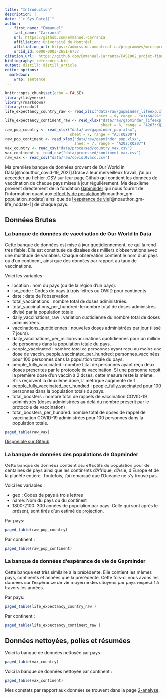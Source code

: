 ```yaml
---
title: "Introduction"
description: | 
date: "`r Sys.Date()`"
author:
  - first_name: "Emmanuel"
    last_name: "Carranza"
    url: https://github.com/emmanuel-carranza
    affiliation: Université de Montréal
    affiliation_url: https://admission.umontreal.ca/programmes/microprogramme-de-1er-cycle-en-analyse-des-megadonnees-en-sciences-humaines-et-sociales/structure-du-programme/
    orcid_id: 0000-0003-2651-6737
citation_url:  https://github.com/Emmanuel-Carranza/FAS1002_projet-final
bibliography: references.bib
output: distill::distill_article
editor_options: 
  markdown: 
    wrap: sentence
---
```


```r
knitr::opts_chunk$set(echo = FALSE)
library(tidyverse)
library(rmarkdown)
library(readxl)
life_expectancy_country_raw <- read_xlsx("data/raw/gapminder_lifeexp.xlsx",
                                         sheet = 6, range = "A4:KQ201")
life_expectancy_continent_raw <- read_xlsx("data/raw/gapminder_lifeexp.xlsx",
                                           sheet = 6, range = "A203:KQ208")
raw_pop_country <- read_xlsx("data/raw/gapminder_pop.xlsx",
                             sheet = 7, range = "A3:KQ200")
raw_pop_continent <- read_xlsx("data/raw/gapminder_pop.xlsx",
                               sheet = 7, range = "A202:KQ207")
vax_country <- read_csv("data/processed/country_vax.csv")
vax_continent <- read_csv("data/processed/continent_vax.csv")
raw_vax <- read_csv("data/raw/covid19vacc.csv")
```



Ma première banque de données provient de Our World in Data[@noauthor_covid-19_2021].Grâce à leur merveilleux travail, j'ai pu acccèder au fichier .CSV sur leur page Github qui contient les données de vaccination de chaque pays mises à jour régulièrement. Ma deuxième provient directement de la fondation [Gapminder](https://www.gapminder.org/) qui nous fournit de l'information quant aux [effectifs de population](https://docs.google.com/spreadsheets/d/14_suWY8fCPEXV0MH7ZQMZ-KndzMVsSsA5HdR-7WqAC0/edit#gid=501532268)[@noauthor_gm-population_nodate] ainsi que de [l'espérance de vie](https://docs.google.com/spreadsheets/d/11mulzUH3_cueq-V9D5KIlo9oHE9YYZrUSeVyCin7_rM/edit#gid=501532268)[@noauthor_gm-life_nodate-1] de chaque pays.

## Données Brutes

### La banque de données de vaccination de Our World in Data

Cette banque de données est mise à jour quotidiennement, ce qui la rend très fiable.
Elle est constituée de dizaines des milliers d'observations avec une multitude de variables.
Chaque observation contient le nom d'un pays ou d'un continent, ainsi que des données par rapport au taux de vaccinations.

Voici les variables :

-   location : nom du pays (ou de la région d'un pays).
-   iso_code : Codes de pays à trois lettres ou OWID pour continents
-   date : date de l'observation.
-   total_vaccinations : nombre total de doses administrées.
-   total_vaccinations_per_hundred: le nombre total de doses administrés divisé par la population totale
-   daily_vaccinations_raw : variation quotidienne du nombre total de doses administrées.
-   vaccinations_quotidiennes : nouvelles doses administrées par jour (lissé 7 jours).
-   daily_vaccinations_per_million:vaccinations quotidiennes pour un million de personnes dans la population totale du pays.
-   people_vaccinated : nombre total de personnes ayant reçu au moins une dose de vaccin. people_vaccinated_per_hundred: personnes_vaccinées pour 100 personnes dans la population totale du pays.
-   people_fully_vaccinated : nombre total de personnes ayant reçu deux doses prescrites par le protocole de vaccination. Si une personne reçoit la première dose d'un vaccin à 2 doses, cette mesure reste la même. S'ils reçoivent la deuxième dose, la métrique augmente de 1.
-   people_fully_vaccinated_per_hundred : people_fully_vaccinated pour 100 personnes dans la population totale du pays.
-   total_boosters : nombre total de rappels de vaccination COVID-19 administrés (doses administrées au-delà du nombre prescrit par le protocole de vaccination)
-   total_boosters_per_hundred: nombre total de doses de rappel de vaccination COVID-19 administrées pour 100 personnes dans la population totale.

```r
paged_table(raw_vax)
```
[Disponible sur:Github](https://github.com/owid/covid-19-data/tree/master/public/data/vaccinations) 

### La banque de données des populations de Gapminder


Cette banque de données contient des effectifs de population pour de centaines de pays ainsi que les continents d'Afrique, d'Asie, d'Europe et de la planète entière. Toutefois, j'ai remarqué que l'Océanie ne s'y trouve pas.

Voici les variables :

-   geo : Codes de pays à trois lettres
-   name: Nom du pays ou du continent
-   1800-2100: 300 années de population par pays. Celle qui sont après le présent, sont tirés d'un estimé de projection.

Par pays:

```r
paged_table(raw_pop_country)
```

Par continent :

```r
paged_table(raw_pop_continent)
```


### La banque de données d'espérance de vie de Gapminder

Cette banque est très similaire à la précédente.
Elle contient les mêmes pays, continents et années que la précédente.
Cette fois-ci nous avons les données sur l'espérance de vie moyenne des citoyens par pays respectif à travers les années.

Par pays:

```r
paged_table(life_expectancy_country_raw )
```

Par continent :

```r
paged_table(life_expectancy_continent_raw )
```

## Données nettoyées, polies et résumées

Voici la banque de données nettoyée par pays :

```r
paged_table(vax_country)
```

Voici la banque de données nettoyée par continent :

```r
paged_table(vax_continent)
```


Mes constats par rapport aux données se trouvent dans la page [2-analyse](2-analyse.html).

